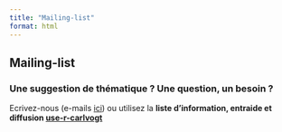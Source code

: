 ```yaml
---
title: "Mailing-list"
format: html
---
```


## Mailing-list

### Une suggestion de thématique ? Une question, un besoin ?

Ecrivez-nous (e-mails [ici](http://use-r-carlvogt.github.io/about/)) ou utilisez la **liste d’information, entraide et diffusion [use-r-carlvogt](http://listes.unige.ch/sympa/info/use-r-carlvogt)**

